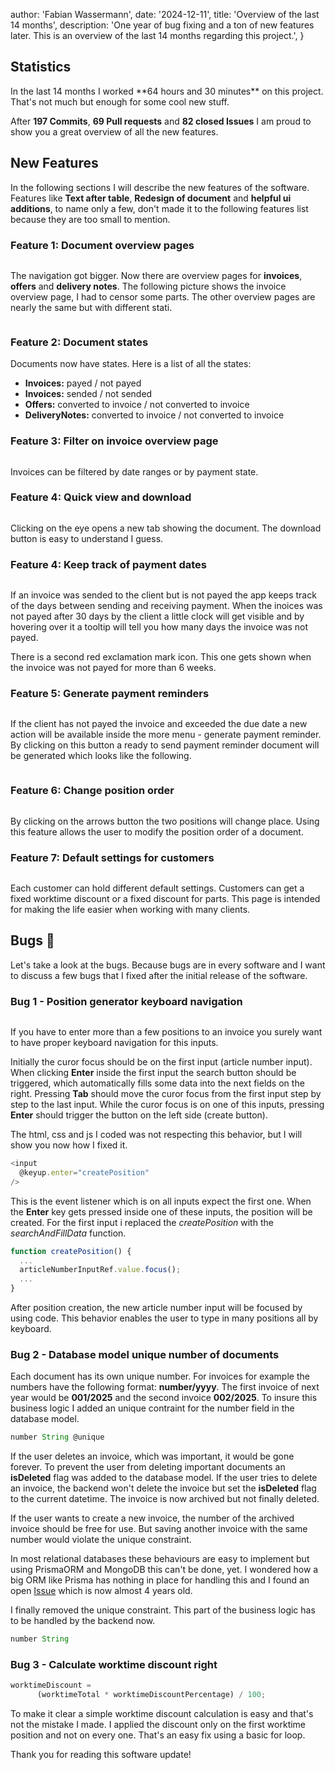 
  author: 'Fabian Wassermann',
  date: '2024-12-11',
  title: 'Overview of the last 14 months',
  description:
    'One year of bug fixing and a ton of new features later. This is an overview of the last 14 months regarding this project.',
}


## Statistics

<div className="flex items-center gap-2">
  In the last 14 months I worked **64 hours and 30 minutes** on this project. 
  That's not much but enough for some cool new stuff.
  <Image src={timeTracker} alt="" />
</div>

After **197 Commits**, **69 Pull requests** and **82 closed Issues** I am proud to show you a great overview of all the new features.

## New Features

In the following sections I will describe the new features of the software. Features like **Text after table**, **Redesign of document** and **helpful ui additions**, to name only a few, don't made it to the following features list because they are too small to mention.

### Feature 1: Document overview pages

<Image src={newPages} alt="" />

The navigation got bigger. Now there are overview pages for **invoices**, **offers** and **delivery notes**.
The following picture shows the invoice overview page, I had to censor some parts. The other overview pages are nearly the same but with different stati.

<Image src={invoicesOverview} alt="" />

### Feature 2: Document states

Documents now have states. Here is a list of all the states:

- **Invoices:** payed / not payed
- **Invoices:** sended / not sended
- **Offers:** converted to invoice / not converted to invoice
- **DeliveryNotes:** converted to invoice / not converted to invoice

### Feature 3: Filter on invoice overview page

<Image src={filter} alt="" />

Invoices can be filtered by date ranges or by payment state.

### Feature 4: Quick view and download

<Image src={quickViewAndDownload} alt="" />

Clicking on the eye opens a new tab showing the document. The download button is easy to understand I guess.

### Feature 4: Keep track of payment dates

<Image src={paymentReminder} alt="" />

If an invoice was sended to the client but is not payed the app keeps track of the days between sending and receiving payment.
When the inoices was not payed after 30 days by the client a little clock will get visible and by hovering over it a tooltip will
tell you how many days the invoice was not payed.

There is a second red exclamation mark icon. This one gets shown when the invoice was not payed for more than 6 weeks. 

### Feature 5: Generate payment reminders

<Image src={paymentReminderButton} alt="" />

If the client has not payed the invoice and exceeded the due date a new action will be available inside the more menu - generate payment reminder.
By clicking on this button a ready to send payment reminder document will be generated which looks like the following.

<Image src={paymentReminderDocument} alt="" />

### Feature 6: Change position order

<Image src={positionOrder} alt="" />

By clicking on the arrows button the two positions will change place. Using this feature allows the user to modify the position order of a document.

### Feature 7: Default settings for customers

<Image src={customerSettings} alt="" />

Each customer can hold different default settings.
Customers can get a fixed worktime discount or a fixed discount for parts. This page is intended for making the life easier when working with many clients.

## Bugs 🐛

Let's take a look at the bugs. 
Because bugs are in every software and I want to discuss a few bugs that I fixed after the initial release of the software.

### Bug 1 - Position generator keyboard navigation

<Image src={positionGenerator} alt="" />

If you have to enter more than a few positions to an invoice you surely want to have proper keyboard navigation for this inputs.

Initially the curor focus should be on the first input (article number input). 
When clicking **Enter** inside the first input the search button should be triggered, 
which automatically fills some data into the next fields on the right. Pressing **Tab** should move the 
curor focus from the first input step by step to the last input. While the curor focus is on one of this inputs, 
pressing **Enter** should trigger the button on the left side (create button).

The html, css and js I coded was not respecting this behavior, but I will show you now how I fixed it.

```ts
<input
  @keyup.enter="createPosition"
/>
```

This is the event listener which is on all inputs expect the first one. When the **Enter** key gets 
pressed inside one of these inputs, the position will be created. For the first input i replaced the *createPosition* 
with the *searchAndFillData* function.

```ts
function createPosition() {
  ...
  articleNumberInputRef.value.focus();
  ...
}
```

After position creation, the new article number input will be focused by using code. 
This behavior enables the user to type in many positions all by keyboard.

### Bug 2 - Database model unique number of documents

Each document has its own unique number. For invoices for example the numbers have the following format: **number/yyyy**.
The first invoice of next year would be **001/2025** and the second invoice **002/2025**. To insure this business logic I 
added an unique contraint for the number field in the database model.

```ts
number String @unique
```

If the user deletes an invoice, which was important, it would be gone forever. To prevent the user from deleting 
important documents an **isDeleted** flag was added to the database model. If the user tries to delete an invoice, the backend
won't delete the invoice but set the **isDeleted** flag to the current datetime. The invoice is now archived but not finally deleted.

If the user wants to create a new invoice, the number of the archived invoice should be free for use. But saving another invoice with 
the same number would violate the unique constraint.

In most relational databases these behaviours are easy to implement but using PrismaORM and MongoDB this can't be done, yet.
I wondered how a big ORM like Prisma has nothing in place for handling this and I found an open [Issue](https://github.com/prisma/prisma/issues/6974) which is now almost 4 years old.

I finally removed the unique constraint. This part of the business logic has to be handled by the backend now.

```ts
number String
```

### Bug 3 - Calculate worktime discount right

```js
worktimeDiscount =
      (worktimeTotal * worktimeDiscountPercentage) / 100;
```

To make it clear a simple worktime discount calculation is easy and that's not the mistake I made.
I applied the discount only on the first worktime position and not on every one. That's an easy fix using a basic for loop.


Thank you for reading this software update! 